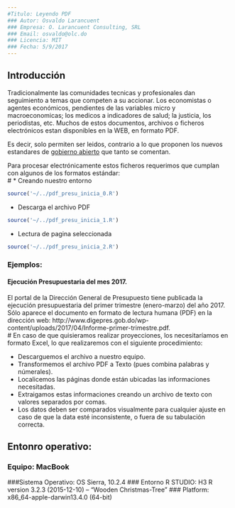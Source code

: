 ```yaml
---
#Titulo: Leyendo PDF
### Autor: Osvaldo Larancuent
### Empresa: O. Larancuent Consulting, SRL
### Email: osvaldo@olc.do
### Licencia: MIT 
### Fecha: 5/9/2017
---
```

##  Introducción 

Tradicionalmente las comunidades tecnicas y profesionales dan seguimiento a temas que competen a su accionar.  Los economistas o agentes económicos, pendientes de las variables micro y macroeconomicas; los medicos a indicadores de salud; la justicia, los periodistas, etc.  Muchos de estos documentos, archivos o ficheros electrónicos estan disponibles en la WEB, en formato PDF.  

Es decir, solo permiten ser leidos, contrario a lo que proponen los nuevos estandares de <a href="http://www.gob.do/index.php/politicas/2014-12-16-20-56-34/politicas-para-el-buen-gobierno/gobierno-y-datos-abiertos">gobierno abierto</a> que tanto se comentan.

Para procesar electrónicamente estos ficheros requerimos que cumplan con algunos de los formatos estándar:  
#
* Creando nuestro entorno
```r
source('~/../pdf_presu_inicia_0.R')
```

* Descarga el archivo PDF
```r
source('~/../pdf_presu_inicia_1.R')
```

* Lectura de pagina seleccionada
```r
source('~/../pdf_presu_inicia_2.R')
```


### Ejemplos:

#### Ejecución Presupuestaria del mes 2017.
El portal de la Dirección General de Presupuesto tiene publicada la ejecución presupuestaria del primer trimestre (enero-marzo) del año 2017.  Sólo aparece el documento en formato de lectura humana (PDF) en la dirección web: http://www.digepres.gob.do/wp-content/uploads/2017/04/Informe-primer-trimestre.pdf.  
#
En caso de que quisieramos realizar proyecciones, los necesitaríamos en formato Excel, lo que realizaremos con el siguiente procedimiento:

* Descarguemos el archivo a nuestro equipo.
* Transformemos el archivo PDF a Texto (pues combina palabras y númerales).
* Localicemos las páginas donde están ubicadas las informaciones necesitadas.
* Extraigamos estas informaciones creando un archivo de texto con valores separados por comas.
* Los datos deben ser comparados visualmente para cualquier ajuste en caso de que la data esté inconsistente, o fuera de su tabulación correcta.

## Entonro operativo: 
### Equipo: MacBook 
###Sistema Operativo: OS Sierra, 10.2.4 
### Entorno R STUDIO: H3 R version 3.2.3 (2015-12-10) -- "Wooden Christmas-Tree" 
### Platform: x86_64-apple-darwin13.4.0 (64-bit)
